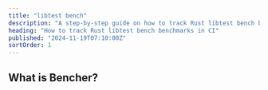 ```yaml
---
title: "libtest bench"
description: "A step-by-step guide on how to track Rust libtest bench benchmarks in CI"
heading: "How to track Rust libtest bench benchmarks in CI"
published: "2024-11-19T07:10:00Z"
sortOrder: 1
---
```



<Intro
  text="how to benchmark Rust code with libtest bench"
  url="/learn/benchmarking/rust/libtest-bench/"
/>

## What is Bencher?

<BencherIntro />

<StepsForBencherCloud
  adapter="rust_bench"
  url="/docs/explanation/adapters/#-rust-bench"
/>

<StepsForBencherSelfHosted
  adapter="rust_bench"
  url="/docs/explanation/adapters/#-rust-bench"
/>

<RustBench />

<br />

<CallToAction />
